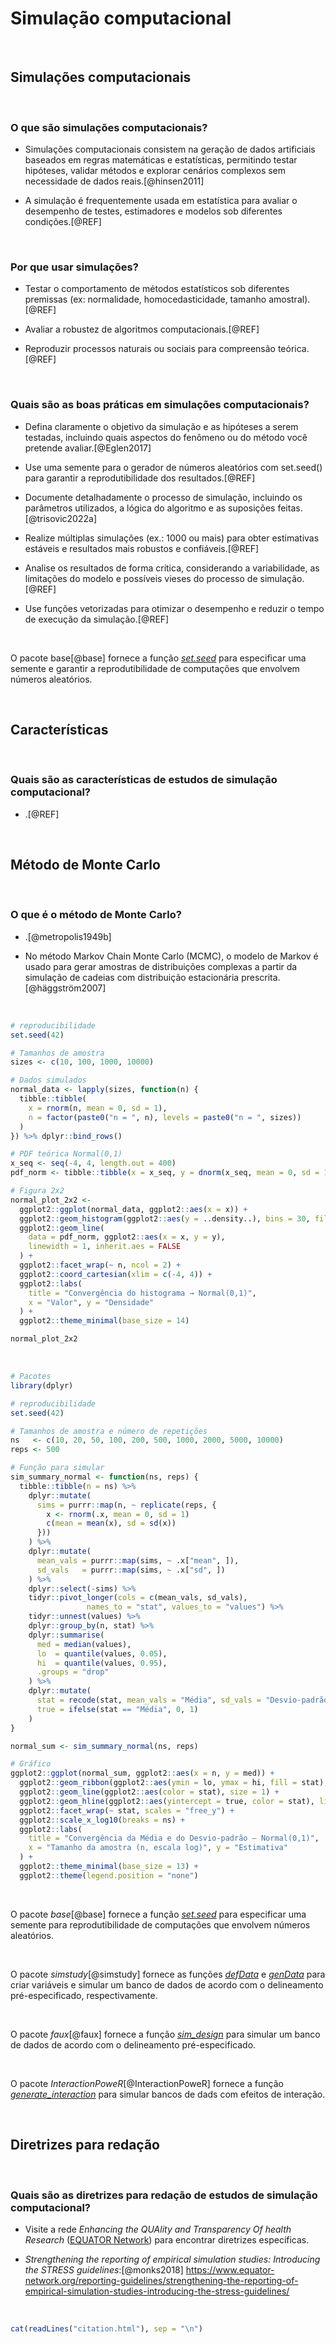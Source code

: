 # **Simulação computacional** {#simulacao-computacional}

<br>

## Simulações computacionais

<br>

### O que são simulações computacionais?

-   Simulações computacionais consistem na geração de dados artificiais baseados em regras matemáticas e estatísticas, permitindo testar hipóteses, validar métodos e explorar cenários complexos sem necessidade de dados reais.[@hinsen2011]

-   A simulação é frequentemente usada em estatística para avaliar o desempenho de testes, estimadores e modelos sob diferentes condições.[@REF]

<br>

### Por que usar simulações?

-   Testar o comportamento de métodos estatísticos sob diferentes premissas (ex: normalidade, homocedasticidade, tamanho amostral).[@REF]

-   Avaliar a robustez de algoritmos computacionais.[@REF]

-   Reproduzir processos naturais ou sociais para compreensão teórica.[@REF]

<br>

### Quais são as boas práticas em simulações computacionais?

-   Defina claramente o objetivo da simulação e as hipóteses a serem testadas, incluindo quais aspectos do fenômeno ou do método você pretende avaliar.[@Eglen2017]

-   Use uma semente para o gerador de números aleatórios com set.seed() para garantir a reprodutibilidade dos resultados.[@REF]

-   Documente detalhadamente o processo de simulação, incluindo os parâmetros utilizados, a lógica do algoritmo e as suposições feitas.[@trisovic2022a]

-   Realize múltiplas simulações (ex.: 1000 ou mais) para obter estimativas estáveis e resultados mais robustos e confiáveis.[@REF]

-   Analise os resultados de forma crítica, considerando a variabilidade, as limitações do modelo e possíveis vieses do processo de simulação.[@REF]

-   Use funções vetorizadas para otimizar o desempenho e reduzir o tempo de execução da simulação.[@REF]

<br>

::: {.infobox .Rlogo data-latex="{images/Rlogo}"}
O pacote base[@base] fornece a função [*set.seed*](https://www.rdocumentation.org/packages/base/versions/3.6.2/topics/Random) para especificar uma semente e garantir a reprodutibilidade de computações que envolvem números aleatórios.
:::

<br>

## Características

<br>

### Quais são as características de estudos de simulação computacional?

-   .[@REF]

<br>

## Método de Monte Carlo

<br>

### O que é o método de Monte Carlo?

-   .[@metropolis1949b]

-   No método Markov Chain Monte Carlo (MCMC), o modelo de Markov é usado para gerar amostras de distribuições complexas a partir da simulação de cadeias com distribuição estacionária prescrita.[@häggström2007]

<br>

```r
# reproducibilidade
set.seed(42)

# Tamanhos de amostra
sizes <- c(10, 100, 1000, 10000)

# Dados simulados
normal_data <- lapply(sizes, function(n) {
  tibble::tibble(
    x = rnorm(n, mean = 0, sd = 1),
    n = factor(paste0("n = ", n), levels = paste0("n = ", sizes))
  )
}) %>% dplyr::bind_rows()

# PDF teórica Normal(0,1)
x_seq <- seq(-4, 4, length.out = 400)
pdf_norm <- tibble::tibble(x = x_seq, y = dnorm(x_seq, mean = 0, sd = 1))

# Figura 2x2
normal_plot_2x2 <-
  ggplot2::ggplot(normal_data, ggplot2::aes(x = x)) +
  ggplot2::geom_histogram(ggplot2::aes(y = ..density..), bins = 30, fill = "skyblue", color = "white") +
  ggplot2::geom_line(
    data = pdf_norm, ggplot2::aes(x = x, y = y),
    linewidth = 1, inherit.aes = FALSE
  ) +
  ggplot2::facet_wrap(~ n, ncol = 2) +
  ggplot2::coord_cartesian(xlim = c(-4, 4)) +
  ggplot2::labs(
    title = "Convergência do histograma → Normal(0,1)",
    x = "Valor", y = "Densidade"
  ) +
  ggplot2::theme_minimal(base_size = 14)

normal_plot_2x2
```

<br>

```r
# Pacotes
library(dplyr)

# reproducibilidade
set.seed(42)

# Tamanhos de amostra e número de repetições
ns   <- c(10, 20, 50, 100, 200, 500, 1000, 2000, 5000, 10000)
reps <- 500

# Função para simular
sim_summary_normal <- function(ns, reps) {
  tibble::tibble(n = ns) %>%
    dplyr::mutate(
      sims = purrr::map(n, ~ replicate(reps, {
        x <- rnorm(.x, mean = 0, sd = 1)
        c(mean = mean(x), sd = sd(x))
      }))
    ) %>%
    dplyr::mutate(
      mean_vals = purrr::map(sims, ~ .x["mean", ]),
      sd_vals   = purrr::map(sims, ~ .x["sd", ])
    ) %>%
    dplyr::select(-sims) %>%
    tidyr::pivot_longer(cols = c(mean_vals, sd_vals),
                 names_to = "stat", values_to = "values") %>%
    tidyr::unnest(values) %>%
    dplyr::group_by(n, stat) %>%
    dplyr::summarise(
      med = median(values),
      lo  = quantile(values, 0.05),
      hi  = quantile(values, 0.95),
      .groups = "drop"
    ) %>%
    dplyr::mutate(
      stat = recode(stat, mean_vals = "Média", sd_vals = "Desvio-padrão"),
      true = ifelse(stat == "Média", 0, 1)
    )
}

normal_sum <- sim_summary_normal(ns, reps)

# Gráfico
ggplot2::ggplot(normal_sum, ggplot2::aes(x = n, y = med)) +
  ggplot2::geom_ribbon(ggplot2::aes(ymin = lo, ymax = hi, fill = stat), alpha = 0.2) +
  ggplot2::geom_line(ggplot2::aes(color = stat), size = 1) +
  ggplot2::geom_hline(ggplot2::aes(yintercept = true, color = stat), linetype = 2) +
  ggplot2::facet_wrap(~ stat, scales = "free_y") +
  ggplot2::scale_x_log10(breaks = ns) +
  ggplot2::labs(
    title = "Convergência da Média e do Desvio-padrão – Normal(0,1)",
    x = "Tamanho da amostra (n, escala log)", y = "Estimativa"
  ) +
  ggplot2::theme_minimal(base_size = 13) +
  ggplot2::theme(legend.position = "none")
```

<br>

::: {.infobox .Rlogo data-latex="{images/Rlogo}"}
O pacote *base*[@base] fornece a função [*set.seed*](https://www.rdocumentation.org/packages/base/versions/3.6.2/topics/Random) para especificar uma semente para reprodutibilidade de computações que envolvem números aleatórios.
:::

<br>

::: {.infobox .Rlogo data-latex="{images/Rlogo}"}
O pacote *simstudy*[@simstudy] fornece as funções [*defData*](https://www.rdocumentation.org/packages/simstudy/versions/0.7.0/topics/defData) e [*genData*](https://www.rdocumentation.org/packages/simstudy/versions/0.7.0/topics/genData) para criar variáveis e simular um banco de dados de acordo com o delineamento pré-especificado, respectivamente.
:::

<br>

::: {.infobox .Rlogo data-latex="{images/Rlogo}"}
O pacote *faux*[@faux] fornece a função [*sim_design*](https://www.rdocumentation.org/packages/faux/versions/1.2.1/topics/sim_design) para simular um banco de dados de acordo com o delineamento pré-especificado.
:::

<br>

::: {.infobox .Rlogo data-latex="{images/Rlogo}"}
O pacote *InteractionPoweR*[@InteractionPoweR] fornece a função [*generate_interaction*](https://www.rdocumentation.org/packages/InteractionPoweR/versions/0.2.1/topics/generate_interaction) para simular bancos de dads com efeitos de interação.
:::

<br>

## Diretrizes para redação

<br>

### Quais são as diretrizes para redação de estudos de simulação computacional?

-   Visite a rede *Enhancing the QUAlity and Transparency Of health Research* ([EQUATOR Network](https://www.equator-network.org/)) para encontrar diretrizes específicas.

-   *Strengthening the reporting of empirical simulation studies: Introducing the STRESS guidelines*:[@monks2018] <https://www.equator-network.org/reporting-guidelines/strengthening-the-reporting-of-empirical-simulation-studies-introducing-the-stress-guidelines/>

<br>

```r
cat(readLines("citation.html"), sep = "\n")
```

<br>
